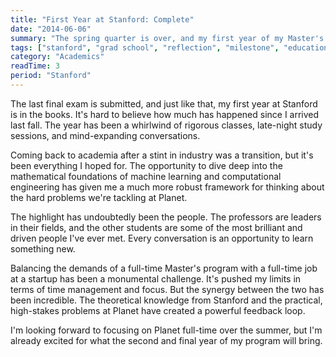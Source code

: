 ```yaml
---
title: "First Year at Stanford: Complete"
date: "2014-06-06"
summary: "The spring quarter is over, and my first year of my Master's program at Stanford is officially complete. It's been one of the most intense, challenging, and rewarding years of my life."
tags: ["stanford", "grad school", "reflection", "milestone", "education"]
category: "Academics"
readTime: 3
period: "Stanford"
---
```


The last final exam is submitted, and just like that, my first year at Stanford is in the books. It's hard to believe how much has happened since I arrived last fall. The year has been a whirlwind of rigorous classes, late-night study sessions, and mind-expanding conversations.

Coming back to academia after a stint in industry was a transition, but it's been everything I hoped for. The opportunity to dive deep into the mathematical foundations of machine learning and computational engineering has given me a much more robust framework for thinking about the hard problems we're tackling at Planet.

The highlight has undoubtedly been the people. The professors are leaders in their fields, and the other students are some of the most brilliant and driven people I've ever met. Every conversation is an opportunity to learn something new.

Balancing the demands of a full-time Master's program with a full-time job at a startup has been a monumental challenge. It's pushed my limits in terms of time management and focus. But the synergy between the two has been incredible. The theoretical knowledge from Stanford and the practical, high-stakes problems at Planet have created a powerful feedback loop.

I'm looking forward to focusing on Planet full-time over the summer, but I'm already excited for what the second and final year of my program will bring.
